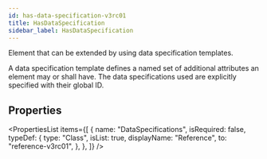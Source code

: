 ```yaml
---
id: has-data-specification-v3rc01
title: HasDataSpecification
sidebar_label: HasDataSpecification
---
```


Element that can be extended by using data specification templates.

<p>
  A data specification template defines a named set of additional attributes an
  element may or shall have. The data specifications used are explicitly
  specified with their global ID.
</p>


## Properties

<PropertiesList
  items={[
    {
      name: "DataSpecifications",
      isRequired: false,
      typeDef: {
        type: "Class",
        isList: true,
        displayName: "Reference",
        to: "reference-v3rc01",
      },
    },
  ]}
/>
